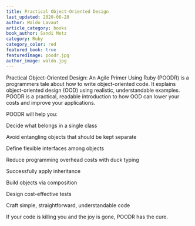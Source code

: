 ```yaml
---
title: Practical Object-Oriented Design
last_updated: 2020-06-20
author: Waldo Lavaut
article_category: books
book_author: Sandi Metz
category: Ruby
category_color: red
featured_book: true
featuredImage: poodr.jpg
author_image: waldo.jpg
---
```



Practical Object-Oriented Design: An Agile Primer Using Ruby (POODR) is a programmers tale about how to write object-oriented code. It explains object-oriented design (OOD) using realistic, understandable examples.   POODR is a practical, readable introduction to how OOD can lower your costs and improve your applications.

POODR will help you:

Decide what belongs in a single class

Avoid entangling objects that should be kept separate

Define flexible interfaces among objects

Reduce programming overhead costs with duck typing

Successfully apply inheritance

Build objects via composition

Design cost-effective tests

Craft simple, straightforward, understandable code

If your code is killing you and the joy is gone, POODR has the cure.